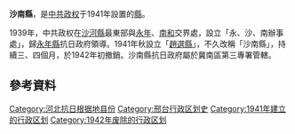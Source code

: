 {{unreferenced|time=2014-05-19T04:44:25+00:00}}
{{主條目消歧義|關於中国古代近代設置的其他沙南縣，請參見：'''[[沙南縣_(消歧義)|沙南縣 (消歧義)]]'''。}}

'''沙南縣'''，是[[中共政权|中共政权]]于1941年設置的[[縣|縣]]。

1939年，中共政权在[[沙河縣|沙河縣]]最東部與[[永年县_(隋朝)|永年]]、[[南和县|南和]]交界處，設立「永、沙、南辦事處」，歸[[永年县_(隋朝)|永年縣]]抗日政府領導。1941年秋設立「[[趙選縣|趙選縣]]」，不久改稱「沙南縣」，持續三、四個月，於1942年初撤銷。沙南縣抗日政府屬於冀南區第三專署管轄。
 
== 參考資料 ==
{{reflist}}

[[Category:河北抗日根据地县份|Category:河北抗日根据地县份]]
[[Category:邢台行政区划史|Category:邢台行政区划史]]
[[Category:1941年建立的行政区划|Category:1941年建立的行政区划]]
[[Category:1942年废除的行政区划|Category:1942年废除的行政区划]]